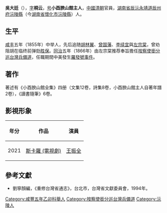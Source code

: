 '''吳大廷'''（{{bd|1824年||1877年|catIdx=Li}}），[[表字|字]]'''桐云'''，[[号|号]]'''小酉腴山館主人'''，[[中國|中國]][[清朝|清朝]]官員，[[湖南省_(清)|湖南省]][[辰沅永靖道|辰沅永靖道]][[辰州府|辰州府]][[沅陵縣|沅陵縣]]（今[[湖南省|湖南省]][[懷化市|懷化市]][[沅陵縣|沅陵縣]]）人。

==生平==
[[咸丰|咸丰]]五年（1855年）中举人，先后追随[[胡林翼|胡林翼]]、[[曾国藩|曾国藩]]、[[李续宜|李续宜]]與[[左宗棠|左宗棠]]，曾劝阻胡在临终前弹劾[[胜保|胜保]]。[[同治|同治]]五年（1866年）由左宗棠推荐奉旨擔任[[按察使銜分巡台灣兵備道|按察使銜分巡台灣兵備道]]，任職期間中美發生[[羅發號事件|羅發號事件]]。

==著作==
著述有《小酉腴山館全集》四册（文集12卷，詩集8卷，小酉腴山館主人自著年譜2卷），《讀書隨筆》6卷。

==影視形象==
{| class="wikitable"
|-
! 年分 !! 作品 !! 演員
|-
| 2021 || [[斯卡羅_(電視劇)|斯卡羅 (電視劇)]] || [[王振全|王振全]]
|}

==參考文獻==
*劉寧顏編，《重修台灣省通志》，台北市，台灣省文獻委員會，1994年。

{{start box}}
{{s-off}}
{{s-before|[[丁曰健|丁曰健]]}}
{{s-title|[[按察使銜分巡台灣兵備道|按察使銜分巡台灣兵備道]]|1866年上任}}
{{s-after|[[梁元桂|梁元桂]]}}
{{end box}}
{{臺灣統治者}}

{{DEFAULTSORT:Wu吳}}
[[Category:咸豐五年乙卯科舉人|Category:咸豐五年乙卯科舉人]]
[[Category:按察使銜分巡台灣兵備道|Category:按察使銜分巡台灣兵備道]]
[[Category:沅陵人|Category:沅陵人]]